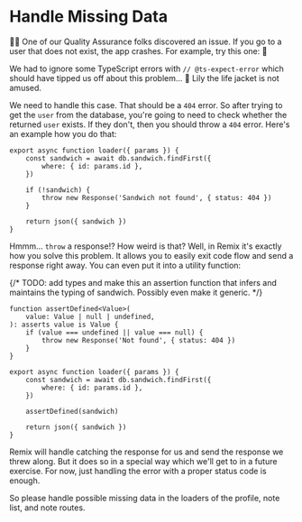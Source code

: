 # Handle Missing Data

👨‍💼 One of our Quality Assurance folks discovered an issue. If you go to a user
that does not exist, the app crashes. For example,
try this one: <LinkToApp to="/users/i-do-not-exist" /> 😬

We had to ignore some TypeScript errors with `// @ts-expect-error` which should
have tipped us off about this problem... 🦺 Lily the life jacket is not amused.

We need to handle this case. That should be a `404` error. So after trying to
get the `user` from the database, you're going to need to check whether the
returned `user` exists. If they don't, then you should throw a `404` error.
Here's an example how you do that:

```tsx filename=app/routes/sandwiches.$id.tsx
export async function loader({ params }) {
	const sandwich = await db.sandwich.findFirst({
		where: { id: params.id },
	})

	if (!sandwich) {
		throw new Response('Sandwich not found', { status: 404 })
	}

	return json({ sandwich })
}
```

Hmmm... `throw` a response!? How weird is that? Well, in Remix it's exactly how
you solve this problem. It allows you to easily exit code flow and send a
response right away. You can even put it into a utility function:

{/* TODO: add types and make this an assertion function that infers and maintains the typing of sandwich. Possibly even make it generic. */}

```tsx filename=utils.ts
function assertDefined<Value>(
	value: Value | null | undefined,
): asserts value is Value {
	if (value === undefined || value === null) {
		throw new Response('Not found', { status: 404 })
	}
}
```

```tsx filename=app/routes/sandwiches.$id.tsx
export async function loader({ params }) {
	const sandwich = await db.sandwich.findFirst({
		where: { id: params.id },
	})

	assertDefined(sandwich)

	return json({ sandwich })
}
```

Remix will handle catching the response for us and send the response we threw
along. But it does so in a special way which we'll get to in a future exercise.
For now, just handling the error with a proper status code is enough.

So please handle possible missing data in the loaders of the profile, note list,
and note routes.
